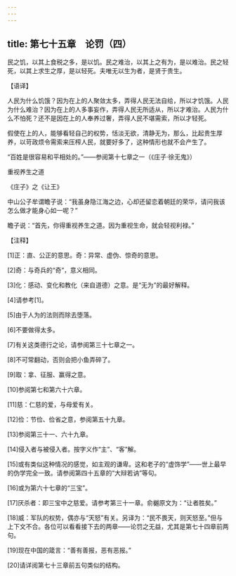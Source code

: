 ```yaml
---
---
---
```

title: 第七十五章　论罚（四）
---




民之饥，以其上食税之多，是以饥。民之难治，以其上之有为，是以难治。民之轻死，以其上求生之厚，是以轻死。夫唯无以生为者，是贤于贵生。

【语译】

人民为什么饥饿？因为在上的人聚敛太多，弄得人民无法自给，所以才饥饿。人民为什么难治？因为在上的人多事妄作，弄得人民无所适从，所以才难治。人民为什么不怕死？还不是因在上的人奉养过奢，弄得人民不堪需索，所以才轻死。

假使在上的人，能够看轻自己的权势，恬淡无欲，清静无为，那么，比起贵生厚养，以苛政烦令需索来压榨人民，就要好多了，这种情形也就不会产生了。

“百姓是很容易和平相处的。”——参阅第十七章之一（《庄子·徐无鬼》）

重视养生之道

《庄子》之《让王》

中山公子牟谓瞻子说：“我虽身隐江海之边，心却还留恋着朝廷的荣华，请问我该怎么做才能身心如一呢？”

瞻子说：“首先，你得重视养生之道。因为重视生命，就会轻视利禄。”



【注释】

[1]正：直、公正的意思。奇：异常、虚伪、惊奇的意思。

[2]奇：与奇兵的“奇”，意义相同。

[3]化：感动、变化和教化（来自道德）之意。是“无为”的最好解释。

[4]请参考[1]。

[5]由于人为的法则而除去堕落。

[6]不要做得太多。

[7]有关这类德行之论，请参阅第三十七章之一。

[8]不可常翻动，否则会把小鱼弄碎了。

[9]取：拿、征服、赢得之意。

[10]参阅第七和第六十六章。

[11]慈：仁慈的爱，与母爱有关。

[12]俭：节俭、俭省之意，参阅第五十九章。

[13]参阅第三十一、六十九章。

[14]侵入者与被侵入者。按字义作“主”、“客”解。

[15]或有类似这种情况的感觉，如主观的谦卑。这和老子的“虚饰学”——世上最早的伪学完全一致。请参阅第四十五章的“大辩若讷”等句。

[16]或为第六十七章的“三宝”。

[17]厌杀者：即三宝中之慈爱。请参考第三十一章。俞樾原文为：“让者胜矣。”

[18]威：军队的权势，偶亦与“天怒”有关。另译为：“民不畏天，则天怒至。”但与上下文不合。各位可以看看接下去的两章——论罚之无益，尤其是第七十四章前两句。

[19]现在中国的箴言：“善有善报，恶有恶报。”

[20]请详阅第七十三章前五句类似的结构。